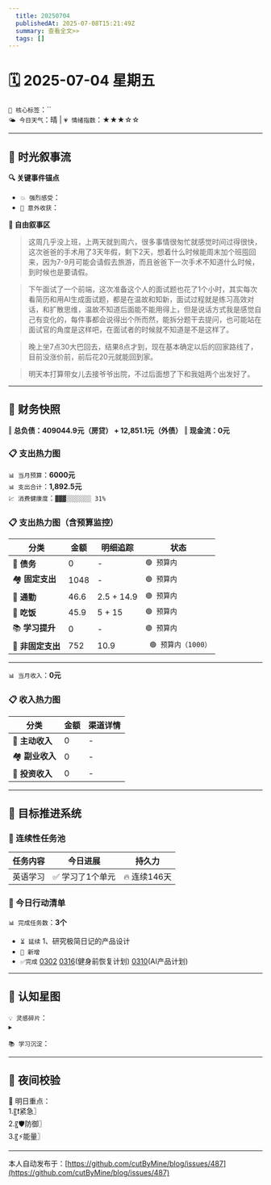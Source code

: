 ```yaml
---
  title: 20250704
  publishedAt: 2025-07-08T15:21:49Z
  summary: 查看全文>>
  tags: []
---
```


# 🗓️ 2025-07-04 星期五  
`🔑 核心标签`：``  
`🌤️ 今日天气`：晴 | `💗 情绪指数`：★★★☆☆   

---


## 🌊 **时光叙事流**
**🔍 关键事件锚点**  
- `💥 强烈感受`：                    
- `🎉 意外收获`：         

**📖 自由叙事区**  
>  这周几乎没上班，上两天就到周六，很多事情很匆忙就感觉时间过得很快，这次爸爸的手术用了3天年假，剩下2天，想着什么时候能周末加个班囤回来，因为7-9月可能会请假去旅游，而且爸爸下一次手术不知道什么时候，到时候也是要请假。

> 下午面试了一个前端，这次准备这个人的面试题也花了1个小时，其实每次看简历和用AI生成面试题，都是在温故和知新，面试过程就是练习高效对话，和扩散思维，温故不知道后面能不能用得上，但是说话方式我是感觉自己有变化的，每件事都会说得出个所而然，能拆分题干去提问，也可能站在面试官的角度是这样吧，在面试者的时候就不知道是不是这样了。

> 晚上坐7点30大巴回去，结果8点才到，现在基本确定以后的回家路线了，目前没涨价前，前后花20元就能回到家。

> 明天本打算带女儿去接爷爷出院，不过后面想了下和我姐两个出发好了。

---

## 💸 **财务快照**
‖ **总负债：409044.9元（房贷） + 12,851.1元（外债）**
‖ **现金流：0元**

### 📋 支出热力图

`📊 当月预算`：**6000元**  
`📊 支出合计`：**1,892.5元**  
`💹 消费健康度`：`▓▓▓░░░░░░░ 31%`  
### 📋 支出热力图（含预算监控）
| 分类         | 金额    | 明细追踪                  | 状态           |
|--------------|---------|---------------------------|----------------|
| 🏦 **债务**    | 0   | -    | `🟢 预算内`   |
| 🏘️ **固定支出** | 1048     |  -  | `🟢 预算内`     |
| 🚌 **通勤**     | 46.6   | 2.5 + 14.9 | `🟢 预算内`     |
| 🍜 **吃饭**     | 45.9  | 5 + 15  | `🟢 预算内`   |
| 📚 **学习提升** | 0      | -     | `🟢 预算内`     |
| 🎲 **非固定支出** | 752     | 10.9  | ` 🟢 预算内（1000）`  |
---

`📊 当月收入`：**0元**  

### 📋 收入热力图
| 分类         | 金额    | 渠道详情             |
|--------------|---------|-------------------------|
| 🏦 **主动收入**  | 0                | -        |
| 🏘️ **副业收入**  | 0                | -        |
| 🚌 **投资收入**  | 0                | -        |



---

## 🎯 **目标推进系统**

### 🔄 连续性任务池
| 任务内容                | 今日进展          | 持久力     |
|-------------------------|-------------------|------------|
| 英语学习         | ✅ 学习了1个单元 | 🔥 连续146天  |



### 📌 今日行动清单

`📊 完成任务数`：**3个**  
- `⏳ 延续` 1、研究极简日记的产品设计             
- `🚩 新增`   
- `✅完成` [0302](note://WEB9685e40ae7a6464db1196641a1ffd0ee)   [0316](note://WEBc1fcc89ec3e741538b703e8017b38c9f)(健身前恢复计划)  [0310](note://WEBfc89f9187c014fbe9fab88e2d09b4bde)(AI产品计划)


---

## 🌌 **认知星图**
`💡 灵感碎片`：  
▸ 


`📚 学习沉淀`：  
>    

---

## 🌃 夜间校验

🚀 明日重点：  
1.〖❗紧急〗  
2.〖🛡️防御〗  
3.〖⚡能量〗

---
本人自动发布于：[https://github.com/cutByMine/blog/issues/487](https://github.com/cutByMine/blog/issues/487)
